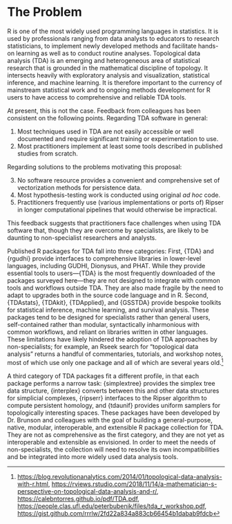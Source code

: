 # The Problem
<!-- 
Outlining the issue / weak point / problem to be solved by this proposal. This should be a compelling section that sets the reader up for the next section - the proposed solution!

It is important to cover:

 - [ ] What the problem is
 - [ ] Whom it affects
 - [ ] Have there been previous attempts to resolve the problem
 - [ ] Why it should be tackled
-->

R is one of the most widely used programming languages in statistics. It is used by professionals ranging from data analysts to educators to research statisticians, to implement newly developed methods and facilitate hands-on learning as well as to conduct routine analyses.
Topological data analysis (TDA) is an emerging and heterogeneous area of statistical research that is grounded in the mathematical discipline of topology. It intersects heavily with exploratory analysis and visualization, statistical inference, and machine learning.
It is therefore important to the currency of mainstream statistical work and to ongoing methods development for R users to have access to comprehensive and reliable TDA tools.

At present, this is not the case.
Feedback from colleagues has been consistent on the following points.
Regarding TDA software in general:

1. Most techniques used in TDA are not easily accessible or well documented and require significant training or experimentation to use.
2. Most practitioners implement at least some tools described in published studies from scratch.

Regarding solutions to the problems motivating this proposal:

3. No software resource provides a convenient and comprehensive set of vectorization methods for persistence data.
4. Most hypothesis-testing work is conducted using original _ad hoc_ code.
5. Practitioners frequently use (various implementations or ports of) Ripser in longer computational pipelines that would otherwise be impractical.

This feedback suggests that practitioners face challenges when using TDA software that, though they are overcome by specialists, are likely to be daunting to non-specialist researchers and analysts.

Published R packages for TDA fall into three categories:
First, {TDA} and {rgudhi} provide interfaces to comprehensive libraries in lower-level languages, including GUDHI, Dionysus, and PHAT.
While they provide essential tools to users---{TDA} is the most frequently downloaded of the packages surveyed here---they are not designed to integrate with common tools and workflows outside TDA.
<!--For example, they return output as lists rather than as classes with `print()` and `summary()` methods.-->
They are also made fragile by the need to adapt to upgrades both in the source code language and in R.
<!--Both packages have been removed from CRAN in the past year due to emergent issues not being corrected in time.-->
Second, {TDAstats}, {TDAkit}, {TDApplied}, and {GSSTDA} provide bespoke toolkits for statistical inference, machine learning, and survival analysis.
These packages tend to be designed for specialists rather than general users, self-contained rather than modular, syntactically inharmonious with common workflows, and reliant on libraries written in other languages.
These limitations have likely hindered the adoption of TDA approaches by non-specialists; for example, an Rseek search for "topological data analysis" returns a handful of commentaries, tutorials, and workshop notes, most of which use only one package and all of which are several years old.[^search]
<!--There is limited funding for maintaining TDA software, which certainly contributes to the small number and idiosyncrasy of available packages, and this may in part be because a critical mass of users has not emerged.-->

[^search]: <https://blog.revolutionanalytics.com/2014/01/topological-data-analysis-with-r.html>, <https://rviews.rstudio.com/2018/11/14/a-mathematician-s-perspective-on-topological-data-analysis-and-r/>, <https://calebntorres.github.io/pdf/TDA.pdf>, <https://people.clas.ufl.edu/peterbubenik/files/tda_r_workshop.pdf>, <https://gist.github.com/rrrlw/2fd22a834a883cb66454b1dabab9fdcb>

A third category of TDA packages fit a different profile, in that each package performs a narrow task: {simplextree} provides the simplex tree data structure, {interplex} converts between this and other data structures for simplicial complexes, {ripserr} interfaces to the Ripser algorithm to compute persistent homology, and {tdaunif} provides uniform samplers for topologically interesting spaces.
These packages have been developed by Dr. Brunson and colleagues with the goal of building a general-purpose, native, modular, interoperable, and extensible R package collection for TDA.
They are not as comprehensive as the first category, and they are not yet as interoperable and extensible as envisioned.
In order to meet the needs of non-specialists, the collection will need to resolve its own incompatibilities and be integrated into more widely used data analysis tools.

[^TDA]: <https://cran.r-project.org/package=TDA>
[^rgudhi]: <https://cran.r-project.org/package=rgudhi>
[^TDAstats]: <https://cran.r-project.org/package=TDAstats>
[^TDAkit]: <https://cran.r-project.org/package=TDAkit>
[^TDApplied]: <https://cran.r-project.org/package=TDApplied>
[^GSSTDA]: <https://cran.r-project.org/package=GSSTDA>
[^cranlogs]: 718/month as of 2024 Jan 26
[^simplextree]: <https://cran.r-project.org/package=simplextree>
[^interplex]: <https://cran.r-project.org/package=interplex>
[^ripserr]: <https://cran.r-project.org/package=ripserr>
[^tdaunif]: <https://cran.r-project.org/package=tdaunif>
[^plt]: <https://github.com/corybrunson/plt>
[^ggtda]: <https://github.com/tdaverse/ggtda>
[^tdaverse-list]: <https://github.com/tdaverse/tdaverse>
